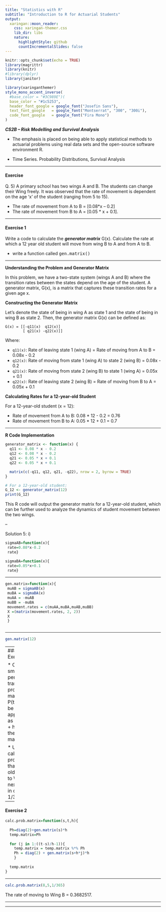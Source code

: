 ```yaml
---
title: "Statistics with R"
subtitle: "Introduction to R for Actuarial Students"
output:
  xaringan::moon_reader:
    css: xaringan-themer.css
    lib_dir: libs
    nature:
      highlightStyle: github
      countIncrementalSlides: false
---
```



```r
knitr::opts_chunk$set(echo = TRUE)
library(magrittr)
library(knitr)
#library(dplyr)
library(janitor)


```

```r
library(xaringanthemer)
style_mono_accent_inverse(
  #base_color = "#3C989E")(
  base_color = "#1c5253",
  header_font_google = google_font("Josefin Sans"),
  text_font_google   = google_font("Montserrat", "300", "300i"),
  code_font_google   = google_font("Fira Mono")
)
```

***CS2B – Risk Modelling and Survival Analysis ***


* The emphasis is placed on being able to apply statistical methods to actuarial problems using real data sets and the open-source software environment R. 

* Time Series. Probability Distributions, Survival Analysis

---

#### Exercise

Q. 5) A primary school has two wings A and B. The students can change their Wing freely. It was 
observed that the rate of movement is dependent on the age ‘x’ of the student (ranging from 
5 to 15). 

* The rate of movement from A to B = [0.08*x – 0.2] 
* The rate of movement from B to A = [0.05 * x + 0.1]. 

---

#### Exercise 1 

Write a code to calculate the ***generator matrix*** G(x). 
Calculate the rate at which a 12 year old student will move from wing B to A and from A to B. 


* write a function called <tt>gen.matrix()</tt>

---


**Understanding the Problem and Generator Matrix**

In this problem, we have a two-state system (wings A and B) where the transition rates between the states depend on the age of the student. A generator matrix, G(x), is a matrix that captures these transition rates for a given age x.

**Constructing the Generator Matrix**

Let's denote the state of being in wing A as state 1 and the state of being in wing B as state 2. Then, the generator matrix G(x) can be defined as:

```
G(x) = [[-q11(x)  q12(x)]
        [ q21(x) -q22(x)]]
```

Where:

* `q11(x)`: Rate of leaving state 1 (wing A) = Rate of moving from A to B = 0.08x - 0.2
* `q12(x)`: Rate of moving from state 1 (wing A) to state 2 (wing B) = 0.08x - 0.2
* `q21(x)`: Rate of moving from state 2 (wing B) to state 1 (wing A) = 0.05x + 0.1
* `q22(x)`: Rate of leaving state 2 (wing B) = Rate of moving from B to A = 0.05x + 0.1

**Calculating Rates for a 12-year-old Student**

For a 12-year-old student (x = 12):

* Rate of movement from A to B: 0.08 * 12 - 0.2 = 0.76
* Rate of movement from B to A: 0.05 * 12 + 0.1 = 0.7

---

**R Code Implementation**

```R
generator_matrix <- function(x) {
  q11 <- 0.08 * x - 0.2
  q12 <- 0.08 * x - 0.2
  q21 <- 0.05 * x + 0.1
  q22 <- 0.05 * x + 0.1

  matrix(c(-q11, q12, q21, -q22), nrow = 2, byrow = TRUE)
}

# For a 12-year-old student:
G_12 <- generator_matrix(12)
print(G_12)
```

This R code will output the generator matrix for a 12-year-old student, which can be further used to analyze the dynamics of student movement between the two wings.


--

Solution 5: 
i)
```r
sigmaAB=function(x){ 
 rate=0.08*x-0.2
 rate} 
```

```r
sigmaBA=function(x){ 
 rate=0.05*x+0.1 
 rate} 
``` 

---

```r
gen.matrix=function(x){ 
 muAB = sigmaAB(x) 
 muBA = sigmaBA(x) 
 muAA = -muAB 
 muBB = -muBA 
 movement.rates = c(muAA,muBA,muAB,muBB) 
 X =(matrix(movement.rates, 2, 2)) 
 X
 } 
 
``` 

---

```r
gen.matrix(12) 
``` 

---
#### Exercise 2

* Over a very small time period $h$, the transition probability matrix P(t,t+h) can be 
approximated as P(t,t+h) = I + h*G(t); I is the identity matrix. 

* Using this, calculate the 
probability that a 8 year old will move to Wing B in next 5 years in case $h=1/365$. 

---

#### Exercise 2
```r
calc.prob.matrix=function(s,t,h){ 
 
  Ph=diag(2)+gen.matrix(s)*h 
  temp.matrix=Ph 
 
  for (j in 1:((t-s)/h-1)){ 
    temp.matrix = temp.matrix %*% Ph 
    Ph = diag(2) + gen.matrix(s+h*j)*h 
    } 
  
  temp.matrix 
} 
```

---

```r
calc.prob.matrix(8,5,1/365) 
```

The rate of moving to Wing B = 0.3682517. 

---


---